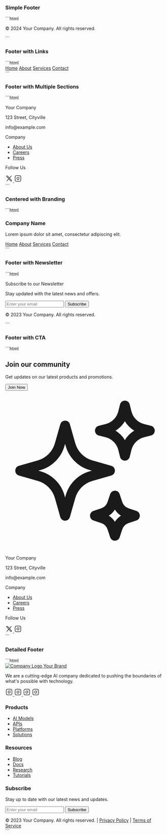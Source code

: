 
### Simple Footer
<SimpleFooter />
```html
<footer class="bg-gray-900 py-6 text-white">
  <div class="container mx-auto text-center">
    <p class="text-sm">&copy; 2024 Your Company. All rights reserved.</p>
  </div>
</footer>
```

### Footer with Links
<FooterwithLinks />
```html
<footer class="bg-gray-900 py-4 text-white">
  <div class="container mx-auto flex justify-center">
    <a href="#" class="mx-4 hover:text-gray-400">Home</a>
    <a href="#" class="mx-4 hover:text-gray-400">About</a>
    <a href="#" class="mx-4 hover:text-gray-400">Services</a>
    <a href="#" class="mx-4 hover:text-gray-400">Contact</a>
  </div>
</footer>
```

### Footer with Multiple Sections
<FooterwithMultipleSections />
```html
<footer class="bg-gray-900 py-8 text-white">
  <div class="container mx-auto ml-5 flex flex-col justify-between sm:flex-row">
    <div class="mb-4 lg:mb-0">
      <p class="text-lg font-semibold">Your Company</p>
      <p class="text-sm">123 Street, Cityville</p>
      <p class="text-sm">info@example.com</p>
    </div>
    <div class="mb-4 lg:mb-0">
      <p class="text-lg font-semibold">Company</p>
      <ul class="mt-2">
        <li><a href="#" class="text-gray-400 hover:text-white">About Us</a></li>
        <li><a href="#" class="text-gray-400 hover:text-white">Careers</a></li>
        <li><a href="#" class="text-gray-400 hover:text-white">Press</a></li>
      </ul>
    </div>
    <div>
      <p class="text-lg font-semibold">Follow Us</p>
      <div class="mt-2 flex">
        <a href="#" class="mr-2 text-gray-400 hover:text-white">
          <svg xmlns="http://www.w3.org/2000/svg" width="24" height="24" fill="none" viewBox="0 0 24 24" stroke-width="1.5" stroke-linecap="round" stroke-linejoin="round" stroke="currentColor"><path d="m19 4-5.93 6.93M5 20l5.93-6.93m0 0 5.795 6.587c.19.216.483.343.794.343h1.474c.836 0 1.307-.85.793-1.435L13.07 10.93m-2.14 2.14L4.214 5.435C3.7 4.85 4.17 4 5.007 4h1.474c.31 0 .604.127.794.343l5.795 6.587" /></svg>
        </a>
        <a href="#" class="mr-2 text-gray-400 hover:text-white">
          <svg xmlns="http://www.w3.org/2000/svg" width="24" height="24" fill="none" viewBox="0 0 24 24" stroke-width="1.5" stroke-linecap="round" stroke-linejoin="round" stroke="currentColor">
            <path d="M15.462 11.487a3.5 3.5 0 1 1-6.925 1.026 3.5 3.5 0 0 1 6.925-1.026M17 6.5h.5" />
            <path d="M3 9.4c0-2.24 0-3.36.436-4.216a4 4 0 0 1 1.748-1.748C6.04 3 7.16 3 9.4 3h5.2c2.24 0 3.36 0 4.216.436a4 4 0 0 1 1.748 1.748C21 6.04 21 7.16 21 9.4v5.2c0 2.24 0 3.36-.436 4.216a4 4 0 0 1-1.748 1.748C17.96 21 16.84 21 14.6 21H9.4c-2.24 0-3.36 0-4.216-.436a4 4 0 0 1-1.748-1.748C3 17.96 3 16.84 3 14.6z" />
          </svg>
        </a>
      </div>
    </div>
  </div>
</footer>
```

### Centered with Branding
<CenteredwithBranding />
```html
<footer class="bg-gray-900 py-4 text-center text-white">
  <h3 class="text-3xl font-bold">Company Name</h1>
  <p class="mt-2">Lorem ipsum dolor sit amet, consectetur adipiscing elit.</p>
  <div class="flex-1 mt-4 border-t border-gray-300"></div>
  <div class="container mx-auto mt-5 flex flex-wrap justify-center">
    <a href="#" class="mx-4 my-2 hover:text-gray-400 sm:my-0">Home</a>
    <a href="#" class="mx-4 my-2 hover:text-gray-400 sm:my-0">About</a>
    <a href="#" class="mx-4 my-2 hover:text-gray-400 sm:my-0">Services</a>
    <a href="#" class="mx-4 my-2 hover:text-gray-400 sm:my-0">Contact</a>
  </div>
</footer>
```

### Footer with Newsletter
<FooterwithNewsletter />
```html
<footer class="bg-gray-900 text-white">
  <div class="container mx-auto flex flex-col items-center justify-between border-b py-12 md:flex-row">
    <div class="mb-6 md:mb-0 md:w-1/2">
      <p class="text-lg font-semibold">Subscribe to our Newsletter</p>
      <p class="mt-2 text-sm">Stay updated with the latest news and offers.</p>
    </div>
    <form class="flex items-center md:w-1/2">
      <input type="email" placeholder="Enter your email" class="rounded-l-md bg-gray-800 p-2 text-white focus:outline-none" />
      <button type="submit" class="rounded-r-md bg-blue-500 p-2 text-white hover:bg-blue-600">Subscribe</button>
    </form>
  </div>
  <div class="container mx-auto pb-12 pt-6 text-center">
    <p class="text-sm">&copy; 2023 Your Company. All rights reserved.</p>
  </div>
</footer>
```

### Footer with CTA
<FooterwithCTA />
```html
<footer class="bg-gray-900 py-8 text-center text-white">
  <h2 class="text-2xl font-bold">Join our community</h2>
  <p class="mt-2">Get updates on our latest products and promotions.</p>
  <button class="focus:shadow-outline mt-4 rounded-full bg-purple-500 px-6 py-2 font-bold text-white hover:bg-purple-600 focus:outline-none">Join Now</button>
  <div class="my-4 flex items-center justify-center">
    <div class="flex-1 border-t border-gray-300"></div>
    <span class="mx-4 text-gray-500">
      <svg xmlns="http://www.w3.org/2000/svg" fill="none" viewBox="0 0 24 24" stroke-width="1.5" stroke="currentColor" class="h-6 w-6 text-purple-500">
        <path stroke-linecap="round" stroke-linejoin="round" d="M9.813 15.904 9 18.75l-.813-2.846a4.5 4.5 0 0 0-3.09-3.09L2.25 12l2.846-.813a4.5 4.5 0 0 0 3.09-3.09L9 5.25l.813 2.846a4.5 4.5 0 0 0 3.09 3.09L15.75 12l-2.846.813a4.5 4.5 0 0 0-3.09 3.09ZM18.259 8.715 18 9.75l-.259-1.035a3.375 3.375 0 0 0-2.455-2.456L14.25 6l1.036-.259a3.375 3.375 0 0 0 2.455-2.456L18 2.25l.259 1.035a3.375 3.375 0 0 0 2.456 2.456L21.75 6l-1.035.259a3.375 3.375 0 0 0-2.456 2.456ZM16.894 20.567 16.5 21.75l-.394-1.183a2.25 2.25 0 0 0-1.423-1.423L13.5 18.75l1.183-.394a2.25 2.25 0 0 0 1.423-1.423l.394-1.183.394 1.183a2.25 2.25 0 0 0 1.423 1.423l1.183.394-1.183.394a2.25 2.25 0 0 0-1.423 1.423Z" />
      </svg>
    </span>
    <div class="flex-1 border-t border-gray-300"></div>
  </div>
  <div class="container mx-auto mt-8 flex flex-col justify-between sm:flex-row">
    <div class="mb-4 lg:mb-0">
      <p class="text-lg font-semibold">Your Company</p>
      <p class="text-sm">123 Street, Cityville</p>
      <p class="text-sm">info@example.com</p>
    </div>
    <div class="mb-4 lg:mb-0">
      <p class="text-lg font-semibold">Company</p>
      <ul>
        <li><a href="#" class="text-gray-400 hover:text-white">About Us</a></li>
        <li><a href="#" class="text-gray-400 hover:text-white">Careers</a></li>
        <li><a href="#" class="text-gray-400 hover:text-white">Press</a></li>
      </ul>
    </div>
    <div>
      <p class="text-lg font-semibold">Follow Us</p>
      <div class="mt-2 flex justify-center lg:justify-end">
        <a href="#" class="mr-2 text-gray-400 hover:text-white">
          <svg xmlns="http://www.w3.org/2000/svg" width="24" height="24" fill="none" viewBox="0 0 24 24" stroke-width="1.5" stroke-linecap="round" stroke-linejoin="round" stroke="currentColor"><path d="m19 4-5.93 6.93M5 20l5.93-6.93m0 0 5.795 6.587c.19.216.483.343.794.343h1.474c.836 0 1.307-.85.793-1.435L13.07 10.93m-2.14 2.14L4.214 5.435C3.7 4.85 4.17 4 5.007 4h1.474c.31 0 .604.127.794.343l5.795 6.587" /></svg>
        </a>
        <a href="#" class="mr-2 text-gray-400 hover:text-white">
          <svg xmlns="http://www.w3.org/2000/svg" width="24" height="24" fill="none" viewBox="0 0 24 24" stroke-width="1.5" stroke-linecap="round" stroke-linejoin="round" stroke="currentColor">
            <path d="M15.462 11.487a3.5 3.5 0 1 1-6.925 1.026 3.5 3.5 0 0 1 6.925-1.026M17 6.5h.5" />
            <path d="M3 9.4c0-2.24 0-3.36.436-4.216a4 4 0 0 1 1.748-1.748C6.04 3 7.16 3 9.4 3h5.2c2.24 0 3.36 0 4.216.436a4 4 0 0 1 1.748 1.748C21 6.04 21 7.16 21 9.4v5.2c0 2.24 0 3.36-.436 4.216a4 4 0 0 1-1.748 1.748C17.96 21 16.84 21 14.6 21H9.4c-2.24 0-3.36 0-4.216-.436a4 4 0 0 1-1.748-1.748C3 17.96 3 16.84 3 14.6z" />
          </svg>
        </a>
      </div>
    </div>
  </div>
</footer>
```

### Detailed Footer
<DetailedFooter />
```html
<footer class="bg-gray-900 py-12 text-gray-300">
  <div class="container mx-auto grid grid-cols-1 gap-8 sm:grid-cols-2 md:grid-cols-3 lg:grid-cols-4">
    <div class="ml-5 sm:ml-0">
      <a href="#" class="mb-4 flex items-center">
        <img src="logo.png" alt="Company Logo" class="mr-2 h-8" />
        <span class="text-lg font-bold">Your Brand</span>
      </a>
      <p class="mb-4">We are a cutting-edge AI company dedicated to pushing the boundaries of what's possible with technology.</p>
      <div class="flex">
        <a href="#" class="mx-2 text-gray-400 hover:text-white">
          <svg xmlns="http://www.w3.org/2000/svg" width="24" height="24" fill="none" viewBox="0 0 24 24" stroke-width="1.5" stroke-linecap="round" stroke-linejoin="round" stroke="currentColor">
            <path d="M15.462 11.487a3.5 3.5 0 1 1-6.925 1.026 3.5 3.5 0 0 1 6.925-1.026M17 6.5h.5" />
            <path d="M3 9.4c0-2.24 0-3.36.436-4.216a4 4 0 0 1 1.748-1.748C6.04 3 7.16 3 9.4 3h5.2c2.24 0 3.36 0 4.216.436a4 4 0 0 1 1.748 1.748C21 6.04 21 7.16 21 9.4v5.2c0 2.24 0 3.36-.436 4.216a4 4 0 0 1-1.748 1.748C17.96 21 16.84 21 14.6 21H9.4c-2.24 0-3.36 0-4.216-.436a4 4 0 0 1-1.748-1.748C3 17.96 3 16.84 3 14.6z" />
          </svg>
        </a>
        <a href="#" class="mx-2 text-gray-400 hover:text-white">
          <svg xmlns="http://www.w3.org/2000/svg" width="24" height="24" fill="none" viewBox="0 0 24 24" stroke-width="1.5" stroke-linecap="round" stroke-linejoin="round" stroke="currentColor">
            <path d="M15.462 11.487a3.5 3.5 0 1 1-6.925 1.026 3.5 3.5 0 0 1 6.925-1.026M17 6.5h.5" />
            <path d="M3 9.4c0-2.24 0-3.36.436-4.216a4 4 0 0 1 1.748-1.748C6.04 3 7.16 3 9.4 3h5.2c2.24 0 3.36 0 4.216.436a4 4 0 0 1 1.748 1.748C21 6.04 21 7.16 21 9.4v5.2c0 2.24 0 3.36-.436 4.216a4 4 0 0 1-1.748 1.748C17.96 21 16.84 21 14.6 21H9.4c-2.24 0-3.36 0-4.216-.436a4 4 0 0 1-1.748-1.748C3 17.96 3 16.84 3 14.6z" />
          </svg>
        </a>
        <a href="#" class="mx-2 text-gray-400 hover:text-white">
          <svg xmlns="http://www.w3.org/2000/svg" width="24" height="24" fill="none" viewBox="0 0 24 24" stroke-width="1.5" stroke-linecap="round" stroke-linejoin="round" stroke="currentColor">
            <path d="M15.462 11.487a3.5 3.5 0 1 1-6.925 1.026 3.5 3.5 0 0 1 6.925-1.026M17 6.5h.5" />
            <path d="M3 9.4c0-2.24 0-3.36.436-4.216a4 4 0 0 1 1.748-1.748C6.04 3 7.16 3 9.4 3h5.2c2.24 0 3.36 0 4.216.436a4 4 0 0 1 1.748 1.748C21 6.04 21 7.16 21 9.4v5.2c0 2.24 0 3.36-.436 4.216a4 4 0 0 1-1.748 1.748C17.96 21 16.84 21 14.6 21H9.4c-2.24 0-3.36 0-4.216-.436a4 4 0 0 1-1.748-1.748C3 17.96 3 16.84 3 14.6z" />
          </svg>
        </a>
        <a href="#" class="mx-2 text-gray-400 hover:text-white">
          <svg xmlns="http://www.w3.org/2000/svg" width="24" height="24" fill="none" viewBox="0 0 24 24" stroke-width="1.5" stroke-linecap="round" stroke-linejoin="round" stroke="currentColor">
            <path d="M15.462 11.487a3.5 3.5 0 1 1-6.925 1.026 3.5 3.5 0 0 1 6.925-1.026M17 6.5h.5" />
            <path d="M3 9.4c0-2.24 0-3.36.436-4.216a4 4 0 0 1 1.748-1.748C6.04 3 7.16 3 9.4 3h5.2c2.24 0 3.36 0 4.216.436a4 4 0 0 1 1.748 1.748C21 6.04 21 7.16 21 9.4v5.2c0 2.24 0 3.36-.436 4.216a4 4 0 0 1-1.748 1.748C17.96 21 16.84 21 14.6 21H9.4c-2.24 0-3.36 0-4.216-.436a4 4 0 0 1-1.748-1.748C3 17.96 3 16.84 3 14.6z" />
          </svg>
        </a>
      </div>
    </div>
    <div class="ml-5 sm:ml-0">
      <h3 class="mb-4 text-lg font-bold">Products</h3>
      <ul class="space-y-2">
        <li><a href="#" class="hover:text-white">AI Models</a></li>
        <li><a href="#" class="hover:text-white">APIs</a></li>
        <li><a href="#" class="hover:text-white">Platforms</a></li>
        <li><a href="#" class="hover:text-white">Solutions</a></li>
      </ul>
    </div>
    <div class="ml-5 sm:ml-0">
      <h3 class="mb-4 text-lg font-bold">Resources</h3>
      <ul class="space-y-2">
        <li><a href="#" class="hover:text-white">Blog</a></li>
        <li><a href="#" class="hover:text-white">Docs</a></li>
        <li><a href="#" class="hover:text-white">Research</a></li>
        <li><a href="#" class="hover:text-white">Tutorials</a></li>
      </ul>
    </div>
    <div class="ml-5 sm:ml-0">
      <h3 class="mb-4 text-lg font-bold">Subscribe</h3>
      <p class="mb-4">Stay up to date with our latest news and updates.</p>
      <form>
        <div class="flex">
          <input type="email" placeholder="Enter your email" class="rounded-l bg-gray-800 px-4 py-2 text-gray-300 focus:outline-none" />
          <button type="submit" class="rounded-r bg-blue-500 px-4 py-2 text-white hover:bg-blue-700">Subscribe</button>
        </div>
      </form>
    </div>
  </div>
  <div class="mt-8 border-t border-gray-700 pt-4 text-center text-sm">&copy; 2023 Your Company. All rights reserved. | <a href="#" class="hover:text-white">Privacy Policy</a> | <a href="#" class="hover:text-white">Terms of Service</a></div>
</footer>
```
